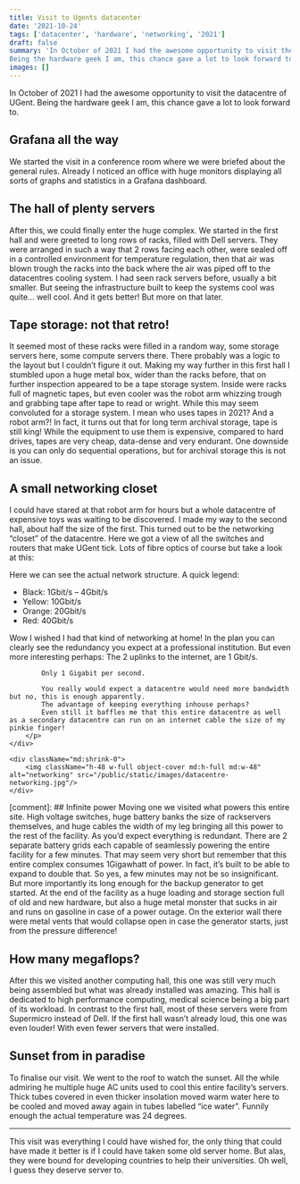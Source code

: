 ```yaml
---
title: Visit to Ugents datacenter
date: '2021-10-24'
tags: ['datacenter', 'hardware', 'networking', '2021']
draft: false
summary: 'In October of 2021 I had the awesome opportunity to visit the datacentre of UGent.
Being the hardware geek I am, this chance gave a lot to look forward to.'
images: []
---
```


In October of 2021 I had the awesome opportunity to visit the datacentre of UGent.
Being the hardware geek I am, this chance gave a lot to look forward to.

## Grafana all the way

We started the visit in a conference room where we were briefed about the general rules.
Already I noticed an office with huge monitors displaying all sorts of graphs and statistics in a Grafana dashboard.

## The hall of plenty servers

After this, we could finally enter the huge complex.
We started in the first hall and were greeted to long rows of racks, filled with Dell servers.
They were arranged in such a way that 2 rows facing each other,
were sealed off in a controlled environment for temperature regulation,
then that air was blown trough the racks into the back where the air was piped off to the datacentres cooling system.
I had seen rack servers before, usually a bit smaller.
But seeing the infrastructure built to keep the systems cool was quite… well cool. And it gets better!
But more on that later.

## Tape storage: not that retro!

It seemed most of these racks were filled in a random way, some storage servers here, some compute servers there.
There probably was a logic to the layout but I couldn’t figure it out.
Making my way further in this first hall I stumbled upon a huge metal box, wider than the racks before,
that on further inspection appeared to be a tape storage system. Inside were racks full of magnetic tapes,
but even cooler was the robot arm whizzing trough and grabbing tape after tape to read or wright.
While this may seem convoluted for a storage system. I mean who uses tapes in 2021? And a robot arm?! In fact,
it turns out that for long term archival storage, tape is still king! While the equipment to use them is expensive,
compared to hard drives, tapes are very cheap, data-dense and very endurant.
One downside is you can only do sequential operations, but for archival storage this is not an issue.

## A small networking closet

<div className="flex">
    <div className="">
        <p>
            I could have stared at that robot arm for hours but a whole datacentre of expensive toys was waiting to be discovered.
            I made my way to the second hall, about half the size of the first.
            This turned out to be the networking “closet” of the datacentre.
            Here we got a view of all the switches and routers that make UGent tick.
            Lots of fibre optics of course but take a look at this:
        </p>
        <p>
            Here we can see the actual network structure. A quick legend:
            <ul>
                <li>Black: 1Gbit/s – 4Gbit/s</li>
                <li>Yellow: 10Gbit/s</li>
                <li>Orange: 20Gbit/s</li>
                <li>Red: 40Gbit/s</li>
            </ul>
        </p>
        <p>
            Wow I wished I had that kind of networking at home!
            In the plan you can clearly see the redundancy you expect at a professional institution.
            But even more interesting perhaps: The 2 uplinks to the internet, are 1 Gbit/s.

            Only 1 Gigabit per second.

            You really would expect a datacentre would need more bandwidth but no, this is enough apparently.
            The advantage of keeping everything inhouse perhaps?
            Even still it baffles me that this entire datacentre as well as a secondary datacentre can run on an internet cable the size of my pinkie finger!
        </p>
    </div>

    <div className="md:shrink-0">
        <img className="h-48 w-full object-cover md:h-full md:w-48" alt="networking" src="/public/static/images/datacentre-networking.jpg"/>
    </div>

</div>
[comment]: <fix image not loading fix>
## Infinite power
Moving one we visited what powers this entire site. High voltage switches,
huge battery banks the size of rackservers themselves,
and huge cables the width of my leg bringing all this power to the rest of the facility.
As you’d expect everything is redundant. There are 2 separate battery grids each capable of seamlessly powering the entire facility for a few minutes.
That may seem very short but remember that this entire complex consumes 1Gigawhatt of power.
In fact, it’s built to be able to expand to double that. So yes, a few minutes may not be so insignificant.
But more importantly its long enough for the backup generator to get started.
At the end of the facility as a huge loading and storage section full of old and new hardware,
but also a huge metal monster that sucks in air and runs on gasoline in case of a power outage.
On the exterior wall there were metal vents that would collapse open in case the generator starts, just from the pressure difference!

## How many megaflops?

After this we visited another computing hall, this one was still very much being assembled but what was already installed was amazing.
This hall is dedicated to high performance computing, medical science being a big part of its workload. In contrast to the first hall,
most of these servers were from Supermicro instead of Dell. If the first hall wasn’t already loud, this one was even louder!
With even fewer servers that were installed.

## Sunset from in paradise

To finalise our visit. We went to the roof to watch the sunset. All the while admiring he multiple huge AC units used to cool this entire facility’s servers.
Thick tubes covered in even thicker insolation moved warm water here to be cooled and moved away again in tubes labelled “ice water”.
Funnily enough the actual temperature was 24 degrees.

---

This visit was everything I could have wished for, the only thing that could have made it better is if I could have taken some old server home.
But alas, they were bound for developing countries to help their universities. Oh well, I guess they deserve server to.
